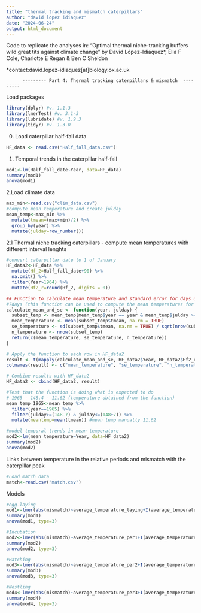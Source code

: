 ```yaml
---
title: "thermal tracking and mismatch caterpillars"
author: "david lopez idiaquez"
date: "2024-06-24"
output: html_document
---
```

Code to replicate the analyses in: "Optimal thermal niche-tracking buffers wild great tits against climate change" by David López-Idiáquez*, Ella F Cole, Charlotte E Regan & Ben C Sheldon

*contact:david.lopez-idiaquez[at]biology.ox.ac.uk

          --------- Part 4: Thermal tracking caterpillars & mismatch  --------- 

Load packages
```r
library(dplyr) #v. 1.1.3
library(lmerTest) #v. 3.1-3
library(lubridate) #v. 1.9.3
library(tidyr) #v. 1.3.0
```

0. Load caterpillar half-fall data
```r
HF_data <- read.csv("Half_fall_data.csv")
```

1. Temporal trends in the caterpillar half-fall
```r
mod1<-lm(Half_fall_date~Year, data=HF_data)
summary(mod1)
anova(mod1)
```

2.Load climate data
```r
max_min<-read.csv("clim_data.csv")
#compute mean temperature and create julday
mean_temp<-max_min %>% 
  mutate(tmean=(max+min)/2) %>%
  group_by(year) %>% 
  mutate(julday=row_number())
```

2.1 Thermal niche tracking caterpillars - compute mean temperatures with different interval lenghts
```r
#convert caterpillar date to 1 of January 
HF_data2<-HF_data %>% 
  mutate(Hf_2=Half_fall_date+90) %>% 
  na.omit() %>% 
  filter(Year>1964) %>% 
  mutate(Hf2_r=round(Hf_2, digits = 0)) 

## Function to calculate mean temperature and standard error for days over and under a date by year
#7days (this function can be used to compute the mean temperatures for the other time intervals)
calculate_mean_and_se <- function(year, julday) {
  subset_temp <- mean_temp[mean_temp$year == year & mean_temp$julday >= (julday - 7) & mean_temp$julday <= (julday + 7), ]
  mean_temperature <- mean(subset_temp$tmean, na.rm = TRUE)
  se_temperature <- sd(subset_temp$tmean, na.rm = TRUE) / sqrt(nrow(subset_temp))
  n_temperature <- nrow(subset_temp)
  return(c(mean_temperature, se_temperature, n_temperature))
}

# Apply the function to each row in HF_data2
result <- t(mapply(calculate_mean_and_se, HF_data2$Year, HF_data2$Hf2_r))
colnames(result) <- c("mean_temperature", "se_temperature", "n_temperature")

# Combine results with HF_data2
HF_data2 <- cbind(HF_data2, result)

#Test that the function is doing what is expected to do
# 1965 - 148.4 - 11.62 (temperature obtained from the function)
mean_temp_1965<-mean_temp %>% 
  filter(year==1965) %>% 
  filter(julday>=(148-7) & julday<=(148+7)) %>% 
  mutate(meantemp=mean(tmean)) #mean temp manually 11.62

#model temporal trends in mean temperature
mod2<-lm(mean_temperature~Year, data=HF_data2)
summary(mod2)
anova(mod2)
```

Links between temperature in the relative periods and mismatch with the caterpillar peak
```r
#Load match data
match<-read.csv("match.csv")
```

Models
```r
#egg-laying
mod1<-lmer(abs(mismatch)~average_temperature_laying+I(average_temperature_laying^2)+(1|year)+(1|Mother), data=match)
summary(mod1)
anova(mod1, type=3)

#Incubation
mod2<-lmer(abs(mismatch)~average_temperature_per1+I(average_temperature_per1^2)+(1|year)+(1|Mother), data=match)
summary(mod2)
anova(mod2, type=3)

#Hatching
mod3<-lmer(abs(mismatch)~average_temperature_per2+I(average_temperature_per2^2)+(1|year)+(1|Mother), data=match)
summary(mod3)
anova(mod3, type=3)

#Nestling
mod4<-lmer(abs(mismatch)~average_temperature_per3+I(average_temperature_per3^2)+(1|year)+(1|Mother), data=match)
summary(mod4)
anova(mod4, type=3)
```



